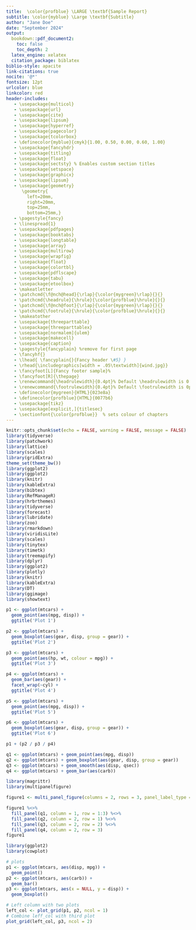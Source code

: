 ```yaml
---
title:  \color{profblue} \LARGE \textbf{Sample Report}
subtitle: \color{myblue} \Large \textbf{Subtitle}
author: "Jane Doe"
date: "September 2024"
output: 
  bookdown::pdf_document2:
    toc: false
    toc_depth: 2
  latex_engine: xelatex
  citation_package: biblatex
biblio-style: apacite
link-citations: true
nocite: '@*'
fontsize: 12pt
urlcolor: blue
linkcolor: red
header-includes:
   - \usepackage{multicol}
   - \usepackage{url}
   - \usepackage{cite}
   - \usepackage{lipsum}
   - \usepackage{hyperref}
   - \usepackage{pagecolor}
   - \usepackage{tcolorbox}
   - \definecolor{myblue}{cmyk}{1.00, 0.50, 0.00, 0.60, 1.00}
   - \usepackage{fancyhdr}
   - \usepackage{titling}
   - \usepackage{float}
   - \usepackage{sectsty} % Enables custom section titles
   - \usepackage{setspace}
   - \usepackage{graphicx}
   - \usepackage{lipsum}
   - \usepackage{geometry}
      \geometry{
        left=20mm,
        right=20mm,
        top=25mm,
        bottom=25mm,}
   - \pagestyle{fancy}
   - \linespread{1}
   - \usepackage{pdfpages}
   - \usepackage{booktabs}
   - \usepackage{longtable}
   - \usepackage{array}
   - \usepackage{multirow}
   - \usepackage{wrapfig}
   - \usepackage{float}
   - \usepackage{colortbl}
   - \usepackage{pdflscape}
   - \usepackage{tabu}
   - \usepackage{etoolbox}
   - \makeatletter
   - \patchcmd{\f@nch@head}{\rlap}{\color{mygreen}\rlap}{}{}
   - \patchcmd{\headrule}{\hrule}{\color{profblue}\hrule}{}{}
   - \patchcmd{\f@nch@foot}{\rlap}{\color{mygreen}\rlap}{}{}
   - \patchcmd{\footrule}{\hrule}{\color{profblue}\hrule}{}{}
   - \makeatother
   - \usepackage{threeparttable}
   - \usepackage{threeparttablex}
   - \usepackage[normalem]{ulem}
   - \usepackage{makecell}
   - \usepackage{caption}
   - \pagestyle{fancyplain} %remove for first page
   - \fancyhf{}
   - \lhead{ \fancyplain{}{Fancy header \#5} }
   - \rhead{\includegraphics[width = .05\textwidth]{wind.jpg}}
   - \fancyfoot[L]{Fancy footer sample}%
   - \fancyfoot[R]{\thepage}
   - \renewcommand{\headrulewidth}{0.4pt}% Default \headrulewidth is 0.4pt
   - \renewcommand{\footrulewidth}{0.4pt}% Default \footrulewidth is 0pt    - \definecolor{navy}{HTML}{040743}
   - \definecolor{mygreen}{HTML}{023e8a}
   - \definecolor{profblue}{HTML}{0077b6}
   - \usepackage{tikz}
   - \usepackage[explicit,]{titlesec}
   - \sectionfont{\color{profblue}}  % sets colour of chapters 
---
```


```r
knitr::opts_chunk$set(echo = FALSE, warning = FALSE, message = FALSE)
library(tidyverse)
library(patchwork)
library(lattice)
library(scales)
library(gridExtra)
theme_set(theme_bw())
library(ggplot2)
library(ggplot2)
library(knitr)
library(kableExtra)
library(bibtex)
library(RefManageR)
library(hrbrthemes)
library(tidyverse)
library(forecast)
library(lubridate)
library(zoo)
library(rmarkdown)
library(viridisLite)
library(scales)
library(tinytex)
library(timetk)
library(treemapify)
library(dplyr)
library(ggplot2)
library(plotly)
library(knitr)
library(kableExtra)
library(DT)
library(ggimage)
library(showtext)
```

\spacing{1.2}

\begin{multicols}{2}[\columnsep=1cm]

\section*{Summary}
\lipsum{1-5}

\end{multicols}

\newpage

```r

p1 <- ggplot(mtcars) + 
  geom_point(aes(mpg, disp)) + 
  ggtitle('Plot 1')

p2 <- ggplot(mtcars) + 
  geom_boxplot(aes(gear, disp, group = gear)) + 
  ggtitle('Plot 2')

p3 <- ggplot(mtcars) + 
  geom_point(aes(hp, wt, colour = mpg)) + 
  ggtitle('Plot 3')

p4 <- ggplot(mtcars) + 
  geom_bar(aes(gear)) + 
  facet_wrap(~cyl) + 
  ggtitle('Plot 4')

p5 <- ggplot(mtcars) + 
  geom_point(aes(mpg, disp)) + 
  ggtitle('Plot 5')

p6 <- ggplot(mtcars) + 
  geom_boxplot(aes(gear, disp, group = gear)) + 
  ggtitle('Plot 6')

p1 + (p2 / p3 / p4)
```

```r

q1 <- ggplot(mtcars) + geom_point(aes(mpg, disp))
q2 <- ggplot(mtcars) + geom_boxplot(aes(gear, disp, group = gear))
q3 <- ggplot(mtcars) + geom_smooth(aes(disp, qsec))
q4 <- ggplot(mtcars) + geom_bar(aes(carb))

library(magrittr)
library(multipanelfigure)

figure1 <- multi_panel_figure(columns = 2, rows = 3, panel_label_type = "upper-roman")

figure1 %<>%
  fill_panel(q1, column = 1, row = 1:3) %<>%
  fill_panel(q2, column = 2, row = 1) %<>%
  fill_panel(q3, column = 2, row = 2) %<>%
  fill_panel(q4, column = 2, row = 3)
figure1
```

```r

library(ggplot2)
library(cowplot)

# plots
p1 <- ggplot(mtcars, aes(disp, mpg)) + 
  geom_point()
p2 <- ggplot(mtcars, aes(carb)) +
  geom_bar()
p3 <- ggplot(mtcars, aes(x = NULL, y = disp)) + 
  geom_boxplot()

# Left column with two plots
left_col <- plot_grid(p1, p2, ncol = 1)
# Combine leff_col with third plot
plot_grid(left_col, p3, ncol = 2)
```
